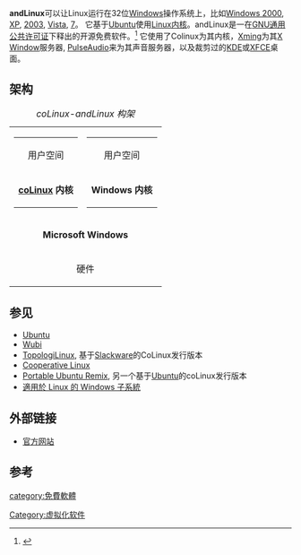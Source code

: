 {{lowercase title}}
{{noteTA|G1=IT}}
{{Infobox software
| name = andLinux
| logo =
| screenshot = [[File:Ubuntu_on_Windows_-_running_Synaptic_and_nautilus.png|300px]]
| caption = Ubuntu 运行于 Windows - 图中 [[Synaptic|Synaptic]] package manager 和 [[Nautilus|Nautilus]] 正在运行
| developer = David Solomon e Joachim Gehweiler
| latest release version = Beta 2 (final)
| latest release date    = {{release date and age|2009|05|22}}
| operating system = [[Microsoft_Windows|Microsoft Windows]]
| genre = [[Virtualization|Virtualization]], [[Emulator|Emulator]]
| license = [[GNU_General_Public_License|GNU General Public License]]
| website = {{URL|http://www.andlinux.org/}}
}}
'''andLinux'''可以让Linux运行在32位[[Windows|Windows]]操作系统上，比如[[Windows_2000|Windows 2000]], [[Windows_XP|XP]], [[Windows_2003|2003]], [[Windows_Vista|Vista]], [[Windows_7|7]]。 它基于[[Ubuntu|Ubuntu]]使用[[Linux内核|Linux内核]]。andLinux是一在[[GNU通用公共许可证|GNU通用公共许可证]]下释出的开源免费软件。<ref>{{Cite web |url=http://www.andlinux.org/downloads.php |title=andlinux.org, Licensing/Copying section |accessdate=2013-06-08 |archive-date=2013-06-23 |archive-url=https://web.archive.org/web/20130623013727/http://www.andlinux.org/downloads.php |dead-url=yes }}</ref> 它使用了Colinux为其内核，[[Xming|Xming]]为其[[X_Window|X Window]]服务器, [[PulseAudio|PulseAudio]]来为其声音服务器，以及裁剪过的[[KDE|KDE]]或[[XFCE|XFCE]]桌面。

== 架构 ==
{| cellspacing="2" align="center"
|+ ''coLinux-andLinux 构架''
|-
|
{| border="1" cellpadding="3" align="center" style="border: 1px solid #999; border-collapse:collapse; background-color:#FFFFFF"
|-
|align="center" |用户空间
|-
|align="center" |'''[[coLinux|coLinux]] 内核'''
|}
|
{| border="1" cellpadding="3" align="center" style="border: 1px solid #999; border-collapse:collapse; background-color:#FFFFFF"
|-
|align="center" |用户空间
|-
|align="center" |'''Windows 内核'''
|}
|-bgcolor="#EFEFEF"
|colspan="2" align="center" |'''Microsoft Windows'''
|-bgcolor="#EFEFEF"
|colspan="2" align="center" |硬件
|}

== 参见 ==
{{Portal|Free software}}
* [[Ubuntu|Ubuntu]]
* [[Wubi|Wubi]]
* [[TopologiLinux|TopologiLinux]], 基于[[Slackware|Slackware]]的CoLinux发行版本
* [[Cooperative_Linux|Cooperative Linux]]
* [[Portable_Ubuntu_Remix|Portable Ubuntu Remix]], 另一个基于[[Ubuntu|Ubuntu]]的coLinux发行版本
* [[適用於_Linux_的_Windows_子系統|適用於 Linux 的 Windows 子系統]]

== 外部链接 ==
* [http://andlinux.org 官方网站]{{Wayback|url=http://andlinux.org/ |date=20111122082120 }}

== 参考 ==
{{reflist}}

[[Category:虚拟化软件|Category:虚拟化软件]]
[[category:免費軟體|category:免費軟體]]

{{Linux-stub}}